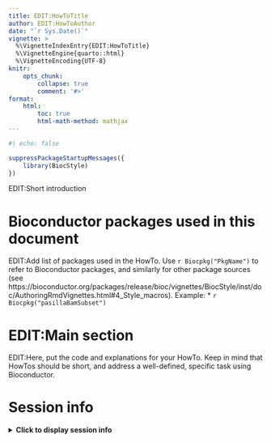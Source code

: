 ```yaml
---
title: EDIT:HowToTitle
author: EDIT:HowToAuthor
date: "`r Sys.Date()`"
vignette: >
  %\VignetteIndexEntry{EDIT:HowToTitle}
  %\VignetteEngine{quarto::html}
  %\VignetteEncoding{UTF-8}
knitr:
    opts_chunk: 
        collapse: true
        comment: '#>'
format:
    html:
        toc: true
        html-math-method: mathjax
---
```


```r
#| echo: false

suppressPackageStartupMessages({
    library(BiocStyle)
})
```

EDIT:Short introduction

# Bioconductor packages used in this document

EDIT:Add list of packages used in the HowTo. Use `r Biocpkg("PkgName")` to 
refer to Bioconductor packages, and similarly for other package sources 
(see https://bioconductor.org/packages/release/bioc/vignettes/BiocStyle/inst/doc/AuthoringRmdVignettes.html#4_Style_macros). Example:
* `r Biocpkg("pasillaBamSubset")`

# EDIT:Main section

EDIT:Here, put the code and explanations for your HowTo. Keep in mind that 
HowTos should be short, and address a well-defined, specific task using 
Bioconductor. 

# Session info

<details>
<summary><b>
Click to display session info
</b></summary>
```r
sessionInfo()
```
</details>

